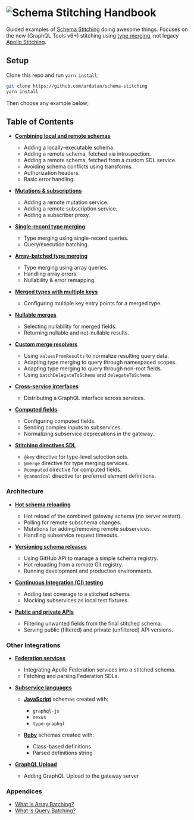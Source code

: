 # ![Schema Stitching Handbook](./images/banner-1.jpg)

Guided examples of [Schema Stitching](/docs) doing awesome things. Focuses on the new (GraphQL Tools v6+) stitching using [type merging](/docs/approaches/type-merging), not legacy [Apollo Stitching](https://www.apollographql.com/docs/federation/migrating-from-stitching/).

## Setup

Clone this repo and run `yarn install`;

```bash
git clone https://github.com/ardatan/schema-stitching
yarn install
```

Then choose any example below;

## Table of Contents

- **[Combining local and remote schemas](./combining-local-and-remote-schemas)**

  - Adding a locally-executable schema.
  - Adding a remote schema, fetched via introspection.
  - Adding a remote schema, fetched from a custom SDL service.
  - Avoiding schema conflicts using transforms.
  - Authorization headers.
  - Basic error handling.

- **[Mutations &amp; subscriptions](./mutations-and-subscriptions)**

  - Adding a remote mutation service.
  - Adding a remote subscription service.
  - Adding a subscriber proxy.

- **[Single-record type merging](./type-merging-single-records)**

  - Type merging using single-record queries.
  - Query/execution batching.

- **[Array-batched type merging](./type-merging-arrays)**

  - Type merging using array queries.
  - Handling array errors.
  - Nullability & error remapping.

- **[Merged types with multiple keys](./type-merging-multiple-keys)**

  - Configuring multiple key entry points for a merged type.

- **[Nullable merges](./type-merging-nullables)**

  - Selecting nullability for merged fields.
  - Returning nullable and not-nullable results.

- **[Custom merge resolvers](./custom-merge-resolvers)**

  - Using `valuesFromResults` to normalize resulting query data.
  - Adapting type merging to query through namespaced scopes.
  - Adapting type merging to query through non-root fields.
  - Using `batchDelegateToSchema` and `delegateToSchema`.

- **[Cross-service interfaces](./type-merging-interfaces)**

  - Distributing a GraphQL interface across services.

- **[Computed fields](./computed-fields)**

  - Configuring computed fields.
  - Sending complex inputs to subservices.
  - Normalizing subservice deprecations in the gateway.

- **[Stitching directives SDL](./stitching-directives-sdl)**

  - `@key` directive for type-level selection sets.
  - `@merge` directive for type merging services.
  - `@computed` directive for computed fields.
  - `@canonical` directive for preferred element definitions.

### Architecture

- **[Hot schema reloading](./hot-schema-reloading)**

  - Hot reload of the combined gateway schema (no server restart).
  - Polling for remote subschema changes.
  - Mutations for adding/removing remote subservices.
  - Handling subservice request timeouts.

- **[Versioning schema releases](./versioning-schema-releases)**

  - Using GitHub API to manage a simple schema registry.
  - Hot reloading from a remote Git registry.
  - Running development and production environments.

- **[Continuous Integration (CI) testing](./continuous-integration-testing)**

  - Adding test coverage to a stitched schema.
  - Mocking subservices as local test fixtures.

- **[Public and private APIs](./public-and-private-apis)**

  - Filtering unwanted fields from the final stitched schema.
  - Serving public (filtered) and private (unfiltered) API versions.

### Other Integrations

- **[Federation services](./federation-services)**

  - Integrating Apollo Federation services into a stitched schema.
  - Fetching and parsing Federation SDLs.

- **[Subservice languages](./subservice-languages)**

  - **[JavaScript](./subservice-languages/javascript)** schemas created with:

    - `graphql-js`
    - `nexus`
    - `type-graphql`

  - **[Ruby](./subservice-languages/ruby)** schemas created with:

    - Class-based definitions
    - Parsed definitions string

- **[GraphQL Upload](./graphql-upload)**

  - Adding GraphQL Upload to the gateway server

### Appendices

- [What is Array Batching?](/docs/handbook/batching-arrays-and-queries#what-is-array-batching)
- [What is Query Batching?](/docs/handbook/batching-arrays-and-queries#what-is-query-batching)
